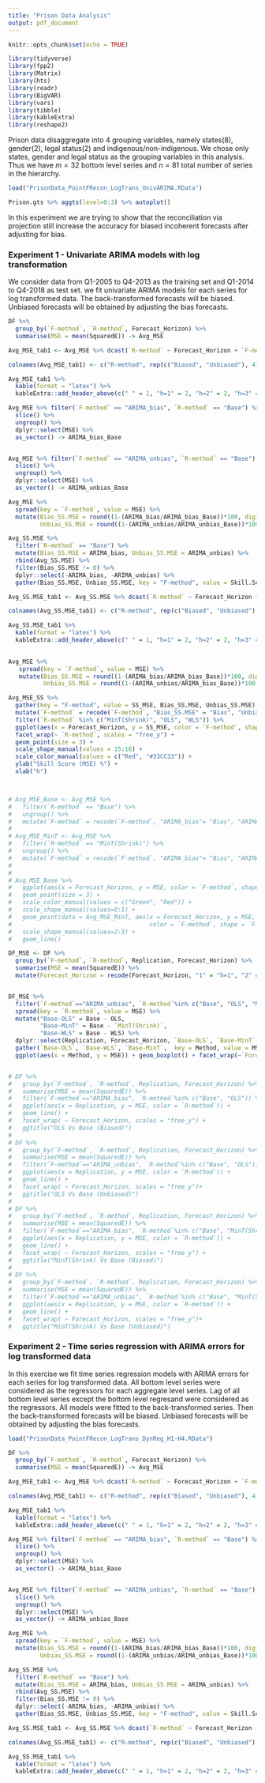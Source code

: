 ```yaml
---
title: "Prison Data Analysis"
output: pdf_document
---
```


```r
knitr::opts_chunk$set(echo = TRUE)

library(tidyverse)
library(fpp2)
library(Matrix)
library(hts)
library(readr)
library(BigVAR)
library(vars)
library(tibble)
library(kableExtra)
library(reshape2)

```

Prison data disaggregate into $4$ grouping variables, namely states(8), gender(2), legal status(2) and indigenous/non-indigenous. We chose only states, gender and legal status as the grouping variables in this analysis. Thus we have $m=32$ bottom level series and $n=81$ total number of series in the hierarchy. 

```r
load("PrisonData_PointFRecon_LogTrans_UnivARIMA.RData")

Prison.gts %>% aggts(level=0:3) %>% autoplot()

```

In this experiment we are trying to show that the reconciliation via projection still increase the accuracy for biased incoherent forecasts after adjusting for bias.  


### Experiment 1 - Univariate ARIMA models with log transformation

We consider data from Q1-2005 to Q4-2013 as the training set and Q1-2014 to Q4-2018 as test set. we fit univariate ARIMA models for each series for log transformed data. The back-transformed forecasts will be biased. Unbiased forecasts will be obtained by adjusting the bias forecasts. 

```r

DF %>% 
  group_by(`F-method`, `R-method`, Forecast_Horizon) %>% 
  summarise(MSE = mean(SquaredE)) -> Avg_MSE

Avg_MSE_tab1 <- Avg_MSE %>% dcast(`R-method` ~ Forecast_Horizon + `F-method`, value.var = "MSE") 

colnames(Avg_MSE_tab1) <- c("R-method", rep(c("Biased", "Unbiased"), 4))

Avg_MSE_tab1 %>% 
  kable(format = "latex") %>% 
  kableExtra::add_header_above(c(" " = 1, "h=1" = 2, "h=2" = 2, "h=3" = 2, "h=4" = 2)) 

Avg_MSE %>% filter(`F-method` == "ARIMA_bias", `R-method` == "Base") %>% 
  slice() %>% 
  ungroup() %>% 
  dplyr::select(MSE) %>% 
  as_vector() -> ARIMA_bias_Base


Avg_MSE %>% filter(`F-method` == "ARIMA_unbias", `R-method` == "Base") %>% 
  slice() %>% 
  ungroup() %>% 
  dplyr::select(MSE) %>% 
  as_vector() -> ARIMA_unbias_Base

Avg_MSE %>% 
  spread(key = `F-method`, value = MSE) %>% 
  mutate(Bias_SS.MSE = round((1-(ARIMA_bias/ARIMA_bias_Base))*100, digits = 2), 
         Unbias_SS.MSE = round((1-(ARIMA_unbias/ARIMA_unbias_Base))*100, digits = 2)) -> Avg_SS.MSE

Avg_SS.MSE %>% 
  filter(`R-method` == "Base") %>% 
  mutate(Bias_SS.MSE = ARIMA_bias, Unbias_SS.MSE = ARIMA_unbias) %>% 
  rbind(Avg_SS.MSE) %>% 
  filter(Bias_SS.MSE != 0) %>% 
  dplyr::select(-ARIMA_bias, -ARIMA_unbias) %>% 
  gather(Bias_SS.MSE, Unbias_SS.MSE, key = "F-method", value = Skill.Score) -> Avg_SS.MSE

Avg_SS.MSE_tab1 <- Avg_SS.MSE %>% dcast(`R-method` ~ Forecast_Horizon + `F-method`, value.var = "Skill.Score") 

colnames(Avg_SS.MSE_tab1) <- c("R-method", rep(c("Biased", "Unbiased"), 4))

Avg_SS.MSE_tab1 %>% 
  kable(format = "latex") %>% 
  kableExtra::add_header_above(c(" " = 1, "h=1" = 2, "h=2" = 2, "h=3" = 2, "h=4" = 2)) 
  

```

```r
Avg_MSE %>% 
   spread(key = `F-method`, value = MSE) %>% 
   mutate(Bias_SS.MSE = round((1-(ARIMA_bias/ARIMA_bias_Base))*100, digits = 2), 
          Unbias_SS.MSE = round((1-(ARIMA_unbias/ARIMA_bias_Base))*100, digits = 2)) -> Avg_MSE_SS

Avg_MSE_SS %>% 
  gather(key = "F-method", value = SS_MSE, Bias_SS.MSE, Unbias_SS.MSE) %>% 
  mutate(`F-method` = recode(`F-method`, "Bias_SS.MSE" = "Bias", "Unbias_SS.MSE" = "Unbias")) %>%
  filter(`R-method` %in% c("MinT(Shrink)", "OLS", "WLS")) %>% 
  ggplot(aes(x = Forecast_Horizon, y = SS_MSE, color = `F-method`, shape = `F-method`)) + 
  facet_wrap(~ `R-method`, scales = "free_y") +
  geom_point(size = 3) + 
  scale_shape_manual(values = 15:16) +
  scale_color_manual(values = c("Red", "#33CC33")) + 
  ylab("Skill Score (MSE) %") + 
  xlab("h")




```




```r

# Avg_MSE_Base <- Avg_MSE %>% 
#   filter(`R-method` == "Base") %>% 
#   ungroup() %>% 
#   mutate(`F-method` = recode(`F-method`, "ARIMA_bias"= "Bias", "ARIMA_unbias" = "Unbiase"))
# 
# Avg_MSE_MinT <- Avg_MSE %>% 
#   filter(`R-method` == "MinT(Shrink)") %>% 
#   ungroup() %>% 
#   mutate(`F-method` = recode(`F-method`, "ARIMA_bias"= "Bias", "ARIMA_unbias" = "Unbiase")) 
# 
# 
# Avg_MSE_Base %>% 
#   ggplot(aes(x = Forecast_Horizon, y = MSE, color = `F-method`, shape = `F-method`)) + 
#   geom_point(size = 3) + 
#   scale_color_manual(values = c("Green", "Red")) +
#   scale_shape_manual(values=0:1) + 
#   geom_point(data = Avg_MSE_MinT, aes(x = Forecast_Horizon, y = MSE, 
#                                       color = `F-method`, shape = `F-method`), size = 3) + 
#   scale_shape_manual(values=2:3) +
#   geom_line()

```

```r
DF_MSE <- DF %>% 
  group_by(`F-method`, `R-method`, Replication, Forecast_Horizon) %>% 
  summarise(MSE = mean(SquaredE)) %>% 
  mutate(Forecast_Horizon = recode(Forecast_Horizon, "1" = "h=1", "2" = "h=2", "3"= "h=3", "4" = "h=4"))


DF_MSE %>% 
  filter(`F-method`=="ARIMA_unbias", `R-method`%in% c("Base", "OLS", "MinT(Shrink)", "WLS")) %>% 
  spread(key = `R-method`, value = MSE) %>% 
  mutate("Base-OLS" = Base - OLS,
         "Base-MinT" = Base - `MinT(Shrink)`,
         "Base-WLS" = Base - WLS) %>% 
  dplyr::select(Replication, Forecast_Horizon, `Base-OLS`, `Base-MinT`, `Base-WLS`) %>% 
  gather(`Base-OLS`, `Base-WLS`, `Base-MinT`,  key = Method, value = MSE) %>% 
  ggplot(aes(x = Method, y = MSE)) + geom_boxplot() + facet_wrap(~`Forecast_Horizon`, scales = "free_y")


# DF %>% 
#   group_by(`F-method`, `R-method`, Replication, Forecast_Horizon) %>% 
#   summarise(MSE = mean(SquaredE)) %>% 
#   filter(`F-method`=="ARIMA_bias", `R-method`%in% c("Base", "OLS")) %>% 
#   ggplot(aes(x = Replication, y = MSE, color = `R-method`)) + 
#   geom_line() + 
#   facet_wrap( ~ Forecast_Horizon, scales = "free_y") + 
#   ggtitle("OLS Vs Base (Biased)")
# 
# DF %>% 
#   group_by(`F-method`, `R-method`, Replication, Forecast_Horizon) %>% 
#   summarise(MSE = mean(SquaredE)) %>% 
#   filter(`F-method`=="ARIMA_unbias", `R-method`%in% c("Base", "OLS")) %>% 
#   ggplot(aes(x = Replication, y = MSE, color = `R-method`)) + 
#   geom_line() + 
#   facet_wrap( ~ Forecast_Horizon, scales = "free_y")+ 
#   ggtitle("OLS Vs Base (Unbiased)")
# 
# DF %>% 
#   group_by(`F-method`, `R-method`, Replication, Forecast_Horizon) %>% 
#   summarise(MSE = mean(SquaredE)) %>% 
#   filter(`F-method`=="ARIMA_bias", `R-method`%in% c("Base", "MinT(Shrink)")) %>% 
#   ggplot(aes(x = Replication, y = MSE, color = `R-method`)) + 
#   geom_line() + 
#   facet_wrap( ~ Forecast_Horizon, scales = "free_y") + 
#   ggtitle("MinT(Shrink) Vs Base (Biased)")
# 
# DF %>% 
#   group_by(`F-method`, `R-method`, Replication, Forecast_Horizon) %>% 
#   summarise(MSE = mean(SquaredE)) %>% 
#   filter(`F-method`=="ARIMA_unbias", `R-method`%in% c("Base", "MinT(Shrink)")) %>% 
#   ggplot(aes(x = Replication, y = MSE, color = `R-method`)) + 
#   geom_line() + 
#   facet_wrap( ~ Forecast_Horizon, scales = "free_y")+ 
#   ggtitle("MinT(Shrink) Vs Base (Unbiased)")


```

\newpage

### Experiment 2 - Time series regression with ARIMA errors for log transformed data

In this exercise we fit time series regression models with ARIMA errors for each series for log transformed data. All bottom level series were considered as the regressors for each aggregate level series. Lag of all bottom level series except the bottom level regresand were considered as the regressors. All models were fitted to the back-transformed series. Then the back-transformed forecasts will be biased. Unbiased forecasts will be obtained by adjusting the bias forecasts. 

```r
load("PrisonData_PointFRecon_LogTrans_DynReg_H1-H4.RData")
```


```r

DF %>% 
  group_by(`F-method`, `R-method`, Forecast_Horizon) %>% 
  summarise(MSE = mean(SquaredE)) -> Avg_MSE

Avg_MSE_tab1 <- Avg_MSE %>% dcast(`R-method` ~ Forecast_Horizon + `F-method`, value.var = "MSE") 

colnames(Avg_MSE_tab1) <- c("R-method", rep(c("Biased", "Unbiased"), 4))

Avg_MSE_tab1 %>% 
  kable(format = "latex") %>% 
  kableExtra::add_header_above(c(" " = 1, "h=1" = 2, "h=2" = 2, "h=3" = 2, "h=4" = 2)) 

Avg_MSE %>% filter(`F-method` == "ARIMA_bias", `R-method` == "Base") %>% 
  slice() %>% 
  ungroup() %>% 
  dplyr::select(MSE) %>% 
  as_vector() -> ARIMA_bias_Base


Avg_MSE %>% filter(`F-method` == "ARIMA_unbias", `R-method` == "Base") %>% 
  slice() %>% 
  ungroup() %>% 
  dplyr::select(MSE) %>% 
  as_vector() -> ARIMA_unbias_Base

Avg_MSE %>% 
  spread(key = `F-method`, value = MSE) %>% 
  mutate(Bias_SS.MSE = round((1-(ARIMA_bias/ARIMA_bias_Base))*100, digits = 2), 
         Unbias_SS.MSE = round((1-(ARIMA_unbias/ARIMA_unbias_Base))*100, digits = 2)) -> Avg_SS.MSE

Avg_SS.MSE %>% 
  filter(`R-method` == "Base") %>% 
  mutate(Bias_SS.MSE = ARIMA_bias, Unbias_SS.MSE = ARIMA_unbias) %>% 
  rbind(Avg_SS.MSE) %>% 
  filter(Bias_SS.MSE != 0) %>% 
  dplyr::select(-ARIMA_bias, -ARIMA_unbias) %>% 
  gather(Bias_SS.MSE, Unbias_SS.MSE, key = "F-method", value = Skill.Score) -> Avg_SS.MSE

Avg_SS.MSE_tab1 <- Avg_SS.MSE %>% dcast(`R-method` ~ Forecast_Horizon + `F-method`, value.var = "Skill.Score") 

colnames(Avg_SS.MSE_tab1) <- c("R-method", rep(c("Biased", "Unbiased"), 4))

Avg_SS.MSE_tab1 %>% 
  kable(format = "latex") %>% 
  kableExtra::add_header_above(c(" " = 1, "h=1" = 2, "h=2" = 2, "h=3" = 2, "h=4" = 2)) 
  

```